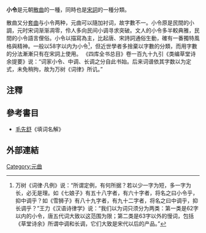 '''小令'''是元朝[[散曲|散曲]]的一種，同時也是[[宋詞|宋詞]]的一種分類。

散曲又分[[套曲|套曲]]与小令两种，元曲可以隨加衬词，故字數不一。小令原是民間的小調，元时宋词渐渐凋零，伶人多向民间小调寻求突破。文人的小令多半較典雅，民間的小令語言俚俗。小令以描寫為主，比起唐、宋詩詞通俗生動，確有一番獨特風格與精神。一般以58字以内为小令<ref>万树《词律·凡例》说：“所谓定例，有何所据？若以少一字为短，多一字为长，必无是理。如《七娘子》有五十八字者，有六十字者，将名之曰小令乎，抑中调乎？如《雪狮子》有八十九字者，有九十二字者，将名之曰中调乎，抑长调乎？”王力《汉语诗律学》说：“我们以为词只须分为两类：第一类是62字以内的小令，唐五代词大致以这范围为限；第二类是63字以外的慢词，包括《草堂诗余》所谓中调和长调，它们大致是宋代以后的产品。”</ref>，但近世學者多捨棄以字數的分類，而用字數的分法漸漸只有在宋詞上使用。
《四库全书总目》卷一百九十九引《类编草堂诗余提要》说：“词家小令、中调、长调之分自此书始。后来词谱依其字数以为定式，未免稍拘，故为万树《词律》所讥。”

==注釋==
{{reflist}}
==參考書目==
* [[毛先舒|毛先舒]]《填词名解》
[[Category:元曲|Category:元曲]]
==外部連結==
{{wiktionary}}